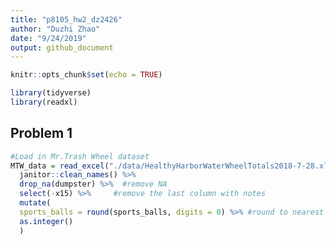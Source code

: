 ```yaml
---
title: "p8105_hw2_dz2426"
author: "Duzhi Zhao"
date: "9/24/2019"
output: github_document
---
```


```r
knitr::opts_chunk$set(echo = TRUE)

library(tidyverse)
library(readxl)
```

## Problem 1
```r
#Load in Mr.Trash Wheel dataset
MTW_data = read_excel("./data/HealthyHarborWaterWheelTotals2018-7-28.xlsx", sheet = 1) %>%
  janitor::clean_names() %>% 
  drop_na(dumpster) %>%  #remove NA 
  select(-x15) %>%     #remove the last column with notes
  mutate(
  sports_balls = round(sports_balls, digits = 0) %>% #round to nearest integer
  as.integer()
  )


```


